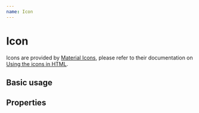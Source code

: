 ```yaml
---
name: Icon
---
```




# Icon

Icons are provided by [Material Icons](https://material.io/tools/icons/?style=baseline),
please refer to their documentation on [Using the icons in HTML](https://google.github.io/material-design-icons/#using-the-icons-in-html).

## Basic usage

<Playground>
  <Icon name='star' />
  <Icon name='block' color='red' />
  <Icon name='done' color='green' />
  <Icon name='help_outline' color='blue' />
</Playground>

## Properties

<PropsTable of={Icon}></PropsTable>
